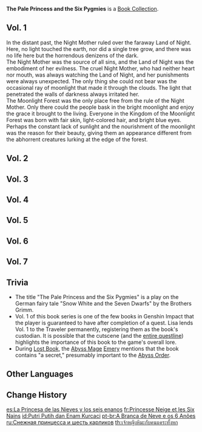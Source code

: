 {{Book Collection Infobox
|image     = Book The Pale Princess and the Six Pygmies.png
|quality   = 4
|volumes   = 7
|vol1      = Given by [[Lisa]] as a reward for completing the domain [[Find the Stolen Book (Domain)|Find the Stolen Book]]
|vol2      = ''Unknown''
|vol3      = ''Unknown''
|vol4      = ''Unknown''
|vol5      = ''Unknown''
|vol6      = ''Unknown''
|vol7      = ''Unknown''
}}
'''The Pale Princess and the Six Pygmies''' is a [[Book Collection]].
==Vol. 1==
{{Description|A fairytale story that has been told throughout Teyvat for ages. This is part one, which tells the story of the Land of Night and the Moonlight Forest.}}

In the distant past, the Night Mother ruled over the faraway Land of Night. Here, no light touched the earth, nor did a single tree grow, and there was no life here but the horrendous denizens of the dark.<br />
The Night Mother was the source of all sins, and the Land of Night was the embodiment of her evilness. The cruel Night Mother, who had neither heart nor mouth, was always watching the Land of Night, and her punishments were always unexpected. The only thing she could not bear was the occasional ray of moonlight that made it through the clouds. The light that penetrated the walls of darkness always irritated her.<br />
The Moonlight Forest was the only place free from the rule of the Night Mother. Only there could the people bask in the bright moonlight and enjoy the grace it brought to the living. Everyone in the Kingdom of the Moonlight Forest was born with fair skin, light-colored hair, and bright blue eyes. Perhaps the constant lack of sunlight and the nourishment of the moonlight was the reason for their beauty, giving them an appearance different from the abhorrent creatures lurking at the edge of the forest.

==Vol. 2==
{{Description|A fairytale story that has been told throughout Teyvat for ages. This installment tells of the meeting of the Pale Princess and the Light Prince.}}

==Vol. 3==
{{Description|A fairytale story that has been told throughout Teyvat for ages. This installment tells of the Pale Princess and the Light Prince's decision to save the Moonlight Forest.}}

==Vol. 4==
{{Description|A fairytale story that has been told throughout Teyvat for ages. Installment four describes the meeting between the Pale Princess, the Light Prince, and the Six Pygmies.}}

==Vol. 5==
{{Description|A fairytale story that has been told throughout Teyvat for ages. In this installment, the Six Pygmies' sinister scheme starts to unfold.}}

==Vol. 6==
{{Description|A fairytale story that has been told throughout Teyvat for ages. This installment tells of how the Six Pygmies managed to implement their nefarious plot.}}

==Vol. 7==
{{Description|A fairytale story that has been told throughout Teyvat for ages. The final installment brings everything to a conclusion, and includes the Night Mother's prophecy.}}

==Trivia==
*The title "The Pale Princess and the Six Pygmies" is a play on the German fairy tale "Snow White and the Seven Dwarfs" by the Brothers Grimm.
*Vol. 1 of this book series is one of the few books in Genshin Impact that the player is guaranteed to have after completion of a quest. Lisa lends Vol. 1 to the Traveler permanently, registering them as the book's custodian. It is possible that the cutscene (and the [[Lost Book|entire questline]]) highlights the importance of this book to the game's overall lore.
*During [[Lost Book]], the [[Abyss Mage]] [[Abyss Mages#Cryochanter Abyss Mage Emery|Emery]] mentions that the book contains "a secret," presumably important to the [[Abyss Order]].

==Other Languages==
{{Other Languages
|en      = The Pale Princess and the Six Pygmies
|zhs     = 白之公主与六侏儒
|zhs_rm  = Bái zhī Gōngzhǔ yǔ Liù Zhūrú
|zht     = 白之公主與六侏儒
|zht_rm  = Bái zhī Gōngzhǔ yǔ Liù Zhūrú
|zh_tl   = White Princess and Six Dwarves
|ja      = 白姫と六人の小人
|ja_rm   = Shirahime to Rokujin no Kobito{{Assumed}}
|ja_tl   = White Princess and Six Dwarves
|ko      = 하얀 공주와 여섯 난쟁이
|ko_rm   = Hayan Gongju-wa Yeoseot Nanjaeng'i
|ko_tl   = White Princess and the Six Dwarves
|es      = La Princesa de las Nieves y los seis enanos
|es_tl   = The Princess of the Snows and the Six Dwarves
|fr      = Princesse Neige et les Six Nains
|fr_tl   = Princess {{tt|Snow|Her name}} and the Six Dwarves
|ru      = Снежная принцесса и шесть карликов
|ru_tl   = The Snow Princess and the Six Dwarves
|th      = เจ้าหญิงหิมะกับคนแคระทั้งหก
|th_rm   = Chaoying hima kap khonkhrae thanghok
|th_tl   = The Snow Princess and the Six Pygmies
|vi      = Công Chúa Bạch Chi và 6 Chú Lùn
|vi_tl   = The White Princess and 6 Dwarves
|de      = Schneemädchen und die sechs Winzlinge
|de_tl   = Snow Girl and the Six Tiny Ones
|id      = Putri Putih dan Enam Kurcaci
|id_tl   = The White Princess and the Six Dwarves
|pt      = A Branca de Neve e os 6 Anões
|pt_tl   = 
|tr      = Soluk Prenses ve Altı Cüceler
|tr_tl   = 
|it      = La principessa delle nevi e i sei nani
|it_tl   = 
}}

==Change History==
{{Change History|1.0}}

[[es:La Princesa de las Nieves y los seis enanos]]
[[fr:Princesse Neige et les Six Nains]]
[[id:Putri Putih dan Enam Kurcaci]]
[[pt-br:A Branca de Neve e os 6 Anões]]
[[ru:Снежная принцесса и шесть карликов]]
[[th:เจ้าหญิงหิมะกับคนแคระทั้งหก]]